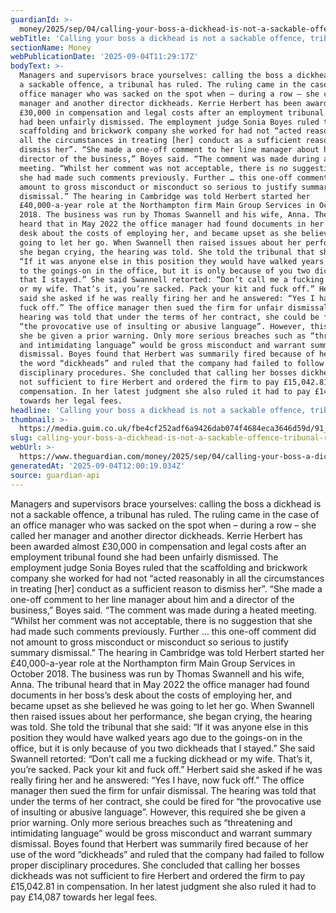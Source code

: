 ```yaml
---
guardianId: >-
  money/2025/sep/04/calling-your-boss-a-dickhead-is-not-a-sackable-offence-tribunal-rules
webTitle: 'Calling your boss a dickhead is not a sackable offence, tribunal rules'
sectionName: Money
webPublicationDate: '2025-09-04T11:29:17Z'
bodyText: >-
  Managers and supervisors brace yourselves: calling the boss a dickhead is not
  a sackable offence, a tribunal has ruled. The ruling came in the case of an
  office manager who was sacked on the spot when – during a row – she called her
  manager and another director dickheads. Kerrie Herbert has been awarded almost
  £30,000 in compensation and legal costs after an employment tribunal found she
  had been unfairly dismissed. The employment judge Sonia Boyes ruled that the
  scaffolding and brickwork company she worked for had not “acted reasonably in
  all the circumstances in treating [her] conduct as a sufficient reason to
  dismiss her”. “She made a one-off comment to her line manager about him and a
  director of the business,” Boyes said. “The comment was made during a heated
  meeting. “Whilst her comment was not acceptable, there is no suggestion that
  she had made such comments previously. Further … this one-off comment did not
  amount to gross misconduct or misconduct so serious to justify summary
  dismissal.” The hearing in Cambridge was told Herbert started her
  £40,000-a-year role at the Northampton firm Main Group Services in October
  2018. The business was run by Thomas Swannell and his wife, Anna. The tribunal
  heard that in May 2022 the office manager had found documents in her boss’s
  desk about the costs of employing her, and became upset as she believed he was
  going to let her go. When Swannell then raised issues about her performance,
  she began crying, the hearing was told. She told the tribunal that she said:
  “If it was anyone else in this position they would have walked years ago due
  to the goings-on in the office, but it is only because of you two dickheads
  that I stayed.” She said Swannell retorted: “Don’t call me a fucking dickhead
  or my wife. That’s it, you’re sacked. Pack your kit and fuck off.” Herbert
  said she asked if he was really firing her and he answered: “Yes I have, now
  fuck off.” The office manager then sued the firm for unfair dismissal. The
  hearing was told that under the terms of her contract, she could be fired for
  “the provocative use of insulting or abusive language”. However, this required
  she be given a prior warning. Only more serious breaches such as “threatening
  and intimidating language” would be gross misconduct and warrant summary
  dismissal. Boyes found that Herbert was summarily fired because of her use of
  the word “dickheads” and ruled that the company had failed to follow proper
  disciplinary procedures. She concluded that calling her bosses dickheads was
  not sufficient to fire Herbert and ordered the firm to pay £15,042.81 in
  compensation. In her latest judgment she also ruled it had to pay £14,087
  towards her legal fees.
headline: 'Calling your boss a dickhead is not a sackable offence, tribunal rules'
thumbnail: >-
  https://media.guim.co.uk/fbe4cf252adf6a9426dab074f4684eca3646d59d/91_41_4439_3550/500.jpg
slug: calling-your-boss-a-dickhead-is-not-a-sackable-offence-tribunal-rules
webUrl: >-
  https://www.theguardian.com/money/2025/sep/04/calling-your-boss-a-dickhead-is-not-a-sackable-offence-tribunal-rules
generatedAt: '2025-09-04T12:00:19.034Z'
source: guardian-api
---
```

Managers and supervisors brace yourselves: calling the boss a dickhead is not a sackable offence, a tribunal has ruled. The ruling came in the case of an office manager who was sacked on the spot when – during a row – she called her manager and another director dickheads. Kerrie Herbert has been awarded almost £30,000 in compensation and legal costs after an employment tribunal found she had been unfairly dismissed. The employment judge Sonia Boyes ruled that the scaffolding and brickwork company she worked for had not “acted reasonably in all the circumstances in treating [her] conduct as a sufficient reason to dismiss her”. “She made a one-off comment to her line manager about him and a director of the business,” Boyes said. “The comment was made during a heated meeting. “Whilst her comment was not acceptable, there is no suggestion that she had made such comments previously. Further … this one-off comment did not amount to gross misconduct or misconduct so serious to justify summary dismissal.” The hearing in Cambridge was told Herbert started her £40,000-a-year role at the Northampton firm Main Group Services in October 2018. The business was run by Thomas Swannell and his wife, Anna. The tribunal heard that in May 2022 the office manager had found documents in her boss’s desk about the costs of employing her, and became upset as she believed he was going to let her go. When Swannell then raised issues about her performance, she began crying, the hearing was told. She told the tribunal that she said: “If it was anyone else in this position they would have walked years ago due to the goings-on in the office, but it is only because of you two dickheads that I stayed.” She said Swannell retorted: “Don’t call me a fucking dickhead or my wife. That’s it, you’re sacked. Pack your kit and fuck off.” Herbert said she asked if he was really firing her and he answered: “Yes I have, now fuck off.” The office manager then sued the firm for unfair dismissal. The hearing was told that under the terms of her contract, she could be fired for “the provocative use of insulting or abusive language”. However, this required she be given a prior warning. Only more serious breaches such as “threatening and intimidating language” would be gross misconduct and warrant summary dismissal. Boyes found that Herbert was summarily fired because of her use of the word “dickheads” and ruled that the company had failed to follow proper disciplinary procedures. She concluded that calling her bosses dickheads was not sufficient to fire Herbert and ordered the firm to pay £15,042.81 in compensation. In her latest judgment she also ruled it had to pay £14,087 towards her legal fees.
